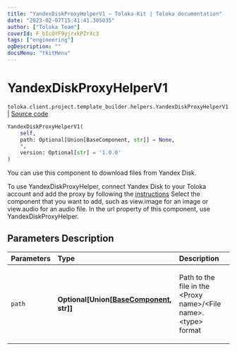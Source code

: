 ```yaml
---
title: "YandexDiskProxyHelperV1 — Toloka-Kit | Toloka documentation"
date: "2023-02-07T15:41:41.305035"
author: ["Toloka Team"]
coverId: F_bIcOYF9yjrxkPZrXc3
tags: ["engineering"]
ogDescription: ""
docsMenu: "tkitMenu"
---
```


# YandexDiskProxyHelperV1
`toloka.client.project.template_builder.helpers.YandexDiskProxyHelperV1` | [Source code](https://github.com/Toloka/toloka-kit/blob/v1.1.3/src/client/project/template_builder/helpers.py#L288)

```python
YandexDiskProxyHelperV1(
    self,
    path: Optional[Union[BaseComponent, str]] = None,
    *,
    version: Optional[str] = '1.0.0'
)
```

You can use this component to download files from Yandex&#160;Disk.

To use YandexDiskProxyHelper, connect Yandex&#160;Disk to your Toloka account and add the proxy by following
the [instructions](/docs-new/guide/prepare-data)
Select the component that you want to add, such as view.image for an image or view.audio for an audio file.
In the url property of this component, use YandexDiskProxyHelper.

## Parameters Description

| Parameters | Type | Description |
| :----------| :----| :-----------|
`path`|**Optional\[Union\[[BaseComponent](/docs-new/toloka-kit/reference/toloka.client.project.template_builder.base.BaseComponent), str\]\]**|<p>Path to the file in the &lt;Proxy name&gt;/&lt;File name&gt;.&lt;type&gt; format</p>
